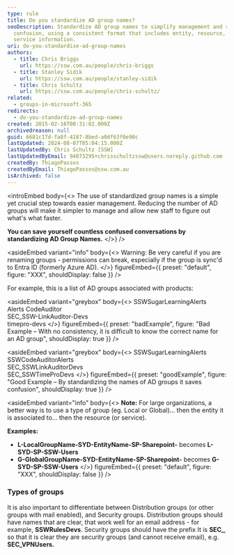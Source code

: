 ```yaml
---
type: rule
title: Do you standardize AD group names?
seoDescription: Standardize AD group names to simplify management and reduce
  confusion, using a consistent format that includes entity, resource, or
  service information.
uri: do-you-standardise-ad-group-names
authors:
  - title: Chris Briggs
    url: https://ssw.com.au/people/chris-briggs
  - title: Stanley Sidik
    url: https://ssw.com.au/people/stanley-sidik
  - title: Chris Schultz
    url: https://ssw.com.au/people/chris-schultz/
related:
  - groups-in-microsoft-365
redirects:
  - do-you-standardize-ad-group-names
created: 2015-02-16T00:31:02.000Z
archivedreason: null
guid: 6681c17d-fa8f-4187-8bed-a0df63f0e90c
lastUpdated: 2024-08-07T05:04:15.000Z
lastUpdatedBy: Chris Schultz [SSW]
lastUpdatedByEmail: 94873295+chrisschultzssw@users.noreply.github.com
createdBy: ThiagoPassos
createdByEmail: ThiagoPassos@ssw.com.au
isArchived: false
---
```


<introEmbed
  body={<>
The use of standardized group names is a simple yet crucial step towards easier management. Reducing the number of AD groups will make it simpler to manage and allow new staff to figure out what's what faster.

**You can save yourself countless confused conversations by standardizing AD Group Names.**
  </>}
/>

<asideEmbed
  variant="info"
  body={<>
    Warning: Be very careful if you are renaming groups - permissions can break, especially if the group is sync'd to Entra ID (formerly Azure AD).
  </>}
  figureEmbed={{
    preset: "default",
    figure: "XXX",
    shouldDisplay: false
  }}
/>


For example, this is a list of AD groups associated with products:


<asideEmbed
  variant="greybox"
  body={<>
    SSWSugarLearningAlerts\
 Alerts CodeAuditor\
 SEC_SSW-LinkAuditor-Devs\
 timepro-devs
  </>}
  figureEmbed={{
    preset: "badExample",
    figure: "Bad Example – With no consistency, it is difficult to know the correct name for an AD group",
    shouldDisplay: true
  }}
/>



<asideEmbed
  variant="greybox"
  body={<>
    SSWSugarLearningAlerts\
 SSWCodeAuditorAlerts\
 SEC_SSWLinkAuditorDevs\
 SEC_SSWTimeProDevs
  </>}
  figureEmbed={{
    preset: "goodExample",
    figure: "Good Example – By standardizing the names of AD groups it saves confusion",
    shouldDisplay: true
  }}
/>



<asideEmbed
  variant="info"
  body={<>
    **Note:** For large organizations, a better way is to use a type of group (eg. Local or Global)... then the entity it is associated to… then the resource (or service).

**Examples:**

- **L-LocalGroupName-SYD-EntityName-SP-Sharepoint-** becomes **L-SYD-SP-SSW-Users**
- **G-GlobalGroupName-SYD-EntityName-SP-Sharepoint-** becomes **G-SYD-SP-SSW-Users**
  </>}
  figureEmbed={{
    preset: "default",
    figure: "XXX",
    shouldDisplay: false
  }}
/>


### Types of groups

It is also important to differentiate between Distribution groups (or other groups with mail enabled), and Security groups. Distribution groups should have names that are clear, that work well for an email address - for example, **SSWRulesDevs**. Security groups should have the prefix It is **SEC\_**, so that it is clear they are security groups (and cannot receive email), e.g. **SEC_VPNUsers.**
